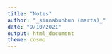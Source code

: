 ```yaml
---
title: "Notes"
author: "_sinnabunbun (marta)_"
date: "9/10/2021"
output: html_document
theme: cosmo
---
```

